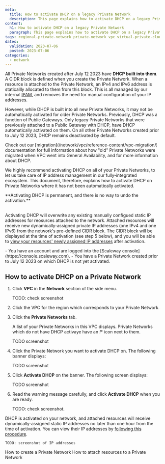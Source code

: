 ```yaml
---
meta:
  title: How to activate DHCP on a legacy Private Network
  description: This page explains how to activate DHCP on a legacy Private Network
content:
  h1: How to activate DHCP on a legacy Private Network
  paragraph: This page explains how to activate DHCP on a legacy Private Network
tags: regional-private-network private-network vpc virtual-private-cloud dhcp activate old migrate migration
dates:
  validation: 2023-07-06
  posted: 2023-07-06
categories:
  - network
---
```


All Private Networks created after July 12 2023 have **DHCP built into them**. A CIDR block is defined when you create the Private Network. When a resource is attached to the Private Network, an IPv4 and IPv6 address is staticallly allocated to them from this block. This is all managed by our internal [IPAM](/newtork/vpc/concepts/#ipam), and removes the need for manual configuration of your IP addresses.

However, while DHCP is built into all new Private Networks, it may not be automatically activated for older Private Networks. Previously, DHCP was a function of Public Gateways. Only legacy Private Networks that were previously attached to a Public Gateway with DHCP, have DHCP automatically activated on them. On all other Private Networks created prior to July 12 2023, DHCP remains deactivated by default.

<Message type="tip">
Check out our [migration](/network/vpc/reference-content/vpc-migration/) documentation for full information about how "old" Private Networks were migrated when VPC went into General Availability, and for more information about DHCP.
</Message>

We highly recommend activating DHCP on all of your Private Networks, to let us take care of IP address management in our fully-integrated ecosystem. This document, therefore, explains how to activate DHCP on Private Networks where it has not been automatically activated. 

<Message type="important">
**Activating DHCP is permanent, and there is no way to undo the activation.** <br/><br/>

Activating DHCP will overwrite any existing manually configued static IP addresses for reosurces attached to the network. Attached resources will receive new dynamically-assigned private IP addresses (one IPv4 and one IPv6) from the network's pre-defined CIDR block. The CIDR block will be displayed at the time of activation (see step 5 below), and you will be able to [view your resources' newly assigned IP addresses](/network/vpc/how-to/attach-resources-to-pn/#how-to-view-the-resource's-ip-address) after activation.
</Message>

<Macro id="iam-requirements" />
 
<Message type="requirement">
  - You have an account and are logged into the [Scaleway console](https://console.scaleway.com).
  - You have a Private Network created prior to July 12 2023 on which DHCP is not yet activated.
</Message>

## How to activate DHCP on a Private Network

1. Click **VPC** in the **Network** section of the side menu.

    <Lightbox src="scaleway-vpc.webp" alt="" />
    TODO: check screenshot

2. Click the VPC for the region which corresponds to your Private Network. 

3. Click the **Private Networks** tab.

    A list of your Private Networks in this VPC displays. Private Networks which do not have DHCP activaye have an *!** icon next to them.

    TODO screenshot

4. Click the Private Network you want to activate DHCP on. The following banner displays:

    TODO screenshot

5. Click **Activate DHCP** on the banner. The following screen displays:

    TODO screenshot

6. Read the warning message carefully, and click **Activate DHCP** when you are ready.

    <Lightbox src="scaleway-create-rpn.webp" alt=""/>
    TODO: check screenshot.

DHCP is activated on your network, and attached resources will receive dynamically-assigned static IP addresses no later than one hour from the time of activation. You can view their IP addresses by [following this procedure](/network/vpc/how-to/attach-resources-to-pn/#how-to-view-the-resource's-ip-address).

    TODO: screenshot of IP addresses

<Navigation title="See Also">
  <PreviousButton to="/network/vpc/how-to/create-private-network/">How to create a Private Network</PreviousButton>
  <NextButton to="/network/vpc/how-to/attach-resources-to-pn/">How to attach resources to a Private Network</NextButton>
</Navigation>
